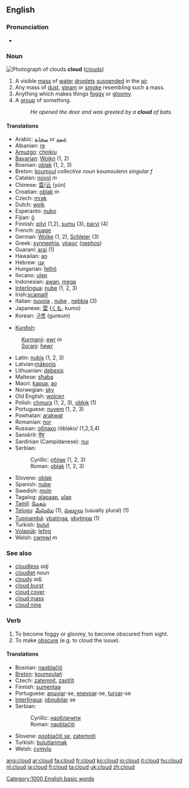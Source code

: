 {{wikipedia}}

==English==

===Pronunciation===
*{{audio|en-us-cloud.ogg|Audio (US)}}

===Noun===
[[Image:Sc_2.jpg|thumb|right|Photograph of clouds]]
'''cloud''' ([[clouds]])
# A visible [[mass]] of [[water]] [[droplets]] [[suspended]] in the [[air]].
# Any mass of [[dust]], [[steam]] or [[smoke]] resembling such a mass.
# Anything which makes things [[foggy]] or [[gloomy]].
# A [[group]] of something.
#:''He opened the door and was greeted by a '''cloud''' of bats.''

====Translations====
{{top}}
*Arabic: [[سحابة]] or [[غيمة]]
*Albanian: [[re]] {{f}}
*[[Amuzgo]]: [[chinkiu]]
*[[Bavarian]]: [[Woikn]] {{f}} (1, 2)
*Bosnian: [[oblak]] {{m}} (1, 2, 3)
*Breton: [[koumoul]] ''collective noun'' koumoulenn ''singular f''
*Catalan: [[núvol]] ''m''
*Chinese: [[雲]]/[[云]] (yún)
*Croatian: [[oblak]] ''m''
*Czech: [[mrak]] {{m}}
*Dutch: [[wolk]] {{f}}
*Esperanto: [[nubo]]
*Fijian: [[ō]]
*Finnish: [[pilvi]] (1,2), [[sumu]] (3), [[parvi]] (4)
*French: [[nuage]] {{m}}
*German: [[Wolke]] {{f}} (1, 2), [[Schleier]] {{m}} (3)
*Greek: [[synnephia]], [[νέφος]] ([[nephos]])
*Guaraní: [[arai]] (1)
*Hawaiian: [[ao]]
*Hebrew: [[ענן]] {{m}}
*Hungarian: [[felhő]]
*Ilocano: [[ulep]] 
*Indonesian: [[awan]], [[mega]]
*[[Interlingua]]: [[nube]] (1, 2, 3)
*Irish:[[scamaill]]
*Italian: [[nuvola]] {{f}}, [[nube]] {{f}}, [[nebbia]] {{f}} (3)
*Japanese: [[雲]] ([[くも]], kumo)
*Korean: [[구름]] (gureum)
{{mid}}
*[[Kurdish]]: 
:[[Kurmanji]]: [[ewr]] ''m''
:[[Sorani]]: [[hewr]]
*Latin: [[nubis]] (1, 2, 3)
*Latvian:[[mākonis]]
*Lithuanian: [[debesis]] {{m}}
*Maltese: [[sħaba]]
*Maori: [[kapua]], [[ao]]
*Norwegian: [[sky]]
*Old English: [[wolcen]]
*Polish: [[chmura]] {{f}} (1, 2, 3), [[obłok]] {{m}} (1)
*Portuguese: [[nuvem]] {{f}} (1, 2, 3)
*Powhatan: [[arakwat]]
*Romanian: [[nor]] {{m}}
*Russian: [[облако]] /óblako/ {{n}} (1,2,3,4)
*Sanskrit: [[मेघ]]
*Sardinian (Campidanese): [[nui]] {{m}}
*Serbian:
*:Cyrillic: [[облак]] {{m}} (1, 2, 3)
*:Roman: [[oblak]] {{m}} (1, 2, 3)
*Slovene: [[oblak]] {{m}}
*Spanish: [[nube]]
*Swedish: [[moln]]
*Tagalog: [[alapaap]], [[ulap]] 
*[[Tamil]]: [[மேகம்]]
*[[Telugu]]: [[మేఘము]] (1), [[మబ్బులు]] (usually plural) (1)
*[[Tupinambá]]: [[ybatinga]], [[ybytinga]] (1)
*Turkish: [[bulut]]
*[[Volapük]]: [[lefog]]
*Welsh: [[cwmwl]] ''m''
{{bottom}}

===See also===
{{commons}}
*[[cloudless]] ''adj''
*[[cloudlet]] ''noun''
*[[cloudy]] ''adj.''
*[[cloud burst]]
*[[cloud cover]]
*[[cloud mass]]
*[[cloud nine]]

===Verb===
{{en-infl-reg-consonant|cloud||}}
# To become foggy or gloomy, to become obscured from sight.
# To make [[obscure]] (e.g. to cloud the issue).

====Translations====
*Bosnian: [[naoblačiti]]
*[[Breton]]: [[koumoulañ]]
*Czech: [[zatemnit]], [[zastřít]]
*Finnish: [[sumentaa]]
*Portuguese: [[anuviar]]-se, [[enevoar]]-se, [[turvar]]-se
*[[Interlingua]]: [[obnubilar]] se
*Serbian:
*:Cyrillic: [[наоблачити]]
*:Roman: [[naoblačiti]]
*Slovene: [[pooblačiti se]], [[zatemniti]]
*Turkish: [[bulutlanmak]]
*Welsh: [[cymylu]]

[[Category:1000 English basic words]]

[[ang:cloud]]
[[ar:cloud]]
[[fa:cloud]]
[[fr:cloud]]
[[ko:cloud]]
[[io:cloud]]
[[it:cloud]]
[[hu:cloud]]
[[nl:cloud]]
[[ja:cloud]]
[[fi:cloud]]
[[ta:cloud]]
[[uk:cloud]]
[[zh:cloud]]